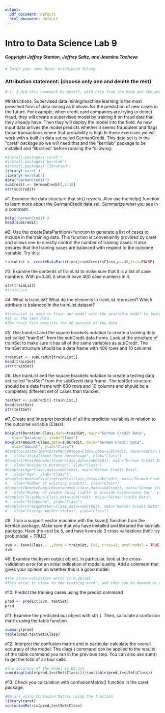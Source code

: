 ```yaml
---
output:
  pdf_document: default
  html_document: default
---
```

# Intro to Data Science Lab 9
##### Copyright Jeffrey Stanton, Jeffrey Saltz, and Jasmina Tacheva


```r
# Enter your name here: Hrishikesh Telang
```

### Attribution statement: (choose only one and delete the rest)


```r
# 1. I did this homework by myself, with help from the book and the professor.
```

#Instructions:	Supervised	data	mining/machine	learning is	the	most	prevalent	form	of	data	mining	as	it	allows for	the	prediction	of	new	cases	in	the	future.	For	example, when	credit	card	companies	are	trying	to	detect	fraud,	they	will	create	a	supervised	model	by	training	it	on	fraud	data	that	they	already	have. Then	they	will	deploy	the	model	into	the	field:	As	new	input	data	arrives the	model	predicts	whether	it	seems	fraudulent	and	flags	those	transactions	where	that	probability	is	high.In	these	exercises	we	will	work	with	a	built-in data	set	called	GermanCredit.	This	data	set	is	in	the	“caret”	package	so	we	will	need	that	and	the	“kernlab”	package	to be	installed	and	“libraried” before	running	the	following:
```r
#install.packages('caret')
#install.packages('kernlab')
#install.packages('libraried')
library('caret')
library('kernlab')
data("GermanCredit")
subCredit <- GermanCredit[,1:10]
str(subCredit)
```
#1. Examine	the	data	structure	that	str()	reveals.	Also	use	the	help()	function	to learn	more	about	the	GermanCredit	data	set.	Summarize	what	you	see	in	a comment.
```r
help('GermanCredit')
head(subCredit)
```


#2. Use	the	createDataPartition() function	to	generate	a	list	of	cases	to include	in	the	training	data.	This	function is	conveniently	provided	by	caret	and allows	one	to	directly	control	the	number	of	training	cases.	It	also	ensures	that the	training	cases	are	balanced	with	respect	to	the	outcome	variable.	Try	this:
```r
trainList <- createDataPartition(y=subCredit$Class,p=.40,list=FALSE)
```

#3. Examine	the	contents	of	trainList	to	make	sure	that	it	is	a	list	of	case	numbers. With	p=0.40,	it	should	have	400	case	numbers	in	it.
```r
str(trainList)
#trainList
```


#4. What	is	trainList?	What	do	the	elements	in	trainList	represent?	Which	attribute is	balanced	in	the	trainList	dataset?
```r
#trainList is used to train our model with the available model to implement 
#it on the test data.
#The train list consists the 40 percent of the data
```


#5. Use	trainList	and	the	square	brackets	notation	to	create	a	training	data	set	called “trainSet”	from	the	subCredit	data	frame.	Look	at	the	structure	of	trainSet	to make	sure	it	has	all	of	the	same	variables	as	subCredit.	The	trainSet	structure should	be	a	data	frame	with	400	rows	and	10	columns.
```r
trainSet <- subCredit[trainList,]
head(trainSet)
str(trainSet)
```


#6. Use	trainList	and	the	square	brackets	notation	to	create	a	testing	data	set	called “testSet”	from	the	subCredit	data	frame.	The	testSet	structure	should	be	a	data frame	with	600	rows	and	10	columns	and	should	be	a	completely	different	set	of cases	than	trainSet.
```r
testSet <- subCredit[-trainList,]
head(testSet)
str(testSet)
```


#7. Create	and	interpret	boxplots	of	all the	predictor	variables in	relation	to	the outcome	variable	(Class).
```r
boxplot(Duration~Class,data=trainSet, main="German Credit Data",
   xlab="Duration", ylab="Class")
boxplot(Amount~Class,data=subCredit, main="German Credit Data",
   xlab="Amount", ylab="Class")
#boxplot(InstallmentRatePercentage~Class,data=subCredit, main="German Credit Data",
#   xlab="Installment Rate Percentage", ylab="Class")
#boxplot(ResidenceDuration~Class,data=subCredit, main="German Credit Data",
#   xlab="Residence Duration", ylab="Class")
#boxplot(Age~Class,data=subCredit, main="German Credit Data",
#   xlab="Age", ylab="Class")
#boxplot(NumberExistingCredits~Class,data=subCredit, main="German Credit Data",
#   xlab="Number of existing credits", ylab="Class")
#boxplot(NumberPeopleMaintenance~Class,data=subCredit, main="German Credit Data",
#   xlab="Number of people being liable to provide maintenance for", ylab="Class")
#boxplot(Telephone~Class,data=subCredit, main="German Credit Data",
#   xlab="Telephone", ylab="Class")
#boxplot(ForeignWorker~Class,data=subCredit, main="German Credit Data",
#   xlab="Foreign Worker Status", ylab="Class")
```


#8. Train	a	support	vector	machine	with	the	ksvm()	function	from	the	kernlab package.	Make	sure	that	you	have	installed	and	libraried	the kernlab package. Have	the	cost be	5,	and	have	ksvm	do	3	cross	validations	(hint:	try	prob.model	=	TRUE)
```r
svm <- ksvm(Class ~ .,data = trainSet, C=5, cross=3, prob.model = TRUE)
svm
```


#9. Examine	the	ksvm output	object.	In	particular,	look	at	the	cross-validation	error for	an	initial	indication	of	model	quality.	Add	a	comment	that	gives	your	opinion on	whether	this	is	a	good	model.
```r
#The cross-validation error is 0.297591
#This error is close to the training error, and thus can be deemed as a good model
```


#10. Predict	the	training	cases	using	the	predict	command
```r
pred <- predict(svm, testSet)
pred
```


#11. Examine	the	predicted	out	object	with	str(	).	Then,	calculate	a	confusion	matrix using	the	table	function.
```r
summary(pred)
table(pred,testSet$Class)
```


#12. Interpret	the	confusion	matrix	and	in	particular	calculate	the	overall	accuracy	of the	model.	The	diag(	) command	can	be	applied	to	the	results	of	the	table command	you	ran	in	the	previous	step.	You	can	also	use	sum()	to	get	the	total	of all	four	cells.
```r
#The accuracy of the model is 69.33%
sum(diag(table(pred,testSet$Class)))/sum(table(pred,testSet$Class))
```


#13. Check	you	calculation	with	confusionMatrix()	function	in	the	caret	package.
```r
#We are using Confusion Matrix using the function
library(caret)
confusionMatrix(pred,testSet$Class)
```

